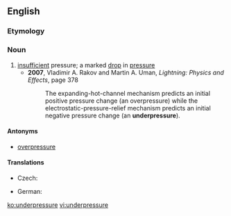 ==English==

===Etymology===
{{prefix|under|pressure}}

===Noun===
{{en-noun}}

# [[insufficient]] pressure; a marked [[drop]] in [[pressure]]
#*'''2007''', Vladimir A. Rakov and Martin A. Uman, ''Lightning: Physics and Effects'', page 378
#*:The expanding-hot-channel mechanism predicts an initial positive pressure change (an overpressure) while the electrostatic-pressure-relief mechanism predicts an initial negative pressure change (an '''underpressure''').

====Antonyms====
* [[overpressure]]

====Translations====
{{trans-top|insufficient pressure}}
* Czech: {{t|cs|podtlak|m}}
{{trans-mid}}
* German: {{t+|de|Unterdruck|m}}
{{trans-bottom}}

[[ko:underpressure]]
[[vi:underpressure]]